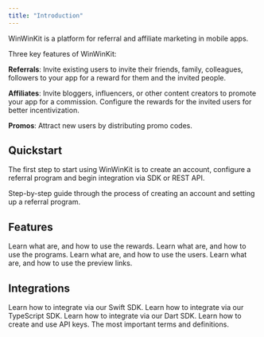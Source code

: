 ```yaml
---
title: "Introduction"
---
```


WinWinKit is a platform for referral and affiliate marketing in mobile apps.

Three key features of WinWinKit:

**Referrals**: Invite existing users to invite their friends, family, colleagues, followers to your app for a reward for them and the invited people.

**Affiliates**: Invite bloggers, influencers, or other content creators to promote
your app for a commission. Configure the rewards for the invited users for better
incentivization.

**Promos**: Attract new users by distributing promo codes.

## Quickstart

The first step to start using WinWinKit is to create an account, configure a referral program and begin integration via SDK or REST API.

<Card title="Quickstart" icon="rocket-launch" href="/quickstart">
  Step-by-step guide through the process of creating an account and setting up a
  referral program.
</Card>

## Features

<CardGroup cols={2}>
  <Card title="Rewards" icon="gem" href="/rewards/introduction">
    Learn what are, and how to use the rewards.
  </Card>
  <Card title="Programs" icon="crown" href="/referral/programs">
    Learn what are, and how to use the programs.
  </Card>
  <Card title="Users" icon="users" href="/referral/users">
    Learn what are, and how to use the users.
  </Card>
  <Card
    title="Preview Link"
    icon="link-horizontal"
    href="/referral/preview-link"
  >
    Learn what are, and how to use the preview links.
  </Card>
</CardGroup>

## Integrations

<CardGroup cols={2}>
  <Card title="Swift SDK" icon="swift" href="/integrations/swift-sdk">
    Learn how to integrate via our Swift SDK.
  </Card>
  <Card title="TypeScript SDK" icon="js" href="/integrations/typescript-sdk">
    Learn how to integrate via our TypeScript SDK.
  </Card>
  <Card title="Dart SDK" icon="dart-lang" href="/integrations/dart-sdk">
    Learn how to integrate via our Dart SDK.
  </Card>
  <Card title="API Keys" icon="key" href="/integrations/api-keys">
    Learn how to create and use API keys.
  </Card>
  <Card
    title="REST API"
    icon="brackets-curly"
    href="/api-reference/introduction"
  >
    The most important terms and definitions.
  </Card>
</CardGroup>
